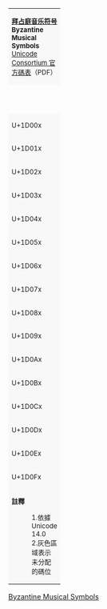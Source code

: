{|border="1" cellspacing="0" cellpadding="5" class="wikitable nounderlines Unicode" style="border-collapse:collapse;background:#FFFFFF;font-size:large;text-align:center"
|colspan="17" style="background:#F8F8F8;font-size:small" | '''[[拜占庭音乐符号]]'''<br />'''Byzantine Musical Symbols'''{{ref label|U1D000_as_of_Unicode_version|1}}{{ref label|U1D000_grey|2}}<br />[http://www.unicode.org/charts/PDF/U1D000.pdf Unicode Consortium 官方碼表]（PDF）
|-style="background:#F8F8F8;font-size:small"
| style="width:45pt" | &nbsp; || style="width:20pt"  | 0 || style="width:20pt"  | 1 || style="width:20pt"  | 2 || style="width:20pt"  | 3 || style="width:20pt"  | 4 || style="width:20pt"  | 5 || style="width:20pt"  | 6 || style="width:20pt"  | 7 || style="width:20pt"  | 8 || style="width:20pt"  | 9 || style="width:20pt"  | A || style="width:20pt"  | B || style="width:20pt"  | C || style="width:20pt"  | D || style="width:20pt"  | E || style="width:20pt"  | F
|-
| style="background:#F8F8F8;font-size:small" | U+1D00x
| title="U+1D000: BYZANTINE MUSICAL SYMBOL PSILI" | [[&#x1D000;]]
| title="U+1D001: BYZANTINE MUSICAL SYMBOL DASEIA" | [[&#x1D001;]]
| title="U+1D002: BYZANTINE MUSICAL SYMBOL PERISPOMENI" | [[&#x1D002;]]
| title="U+1D003: BYZANTINE MUSICAL SYMBOL OXEIA EKFONITIKON" | [[&#x1D003;]]
| title="U+1D004: BYZANTINE MUSICAL SYMBOL OXEIA DIPLI" | [[&#x1D004;]]
| title="U+1D005: BYZANTINE MUSICAL SYMBOL VAREIA EKFONITIKON" | [[&#x1D005;]]
| title="U+1D006: BYZANTINE MUSICAL SYMBOL VAREIA DIPLI" | [[&#x1D006;]]
| title="U+1D007: BYZANTINE MUSICAL SYMBOL KATHISTI" | [[&#x1D007;]]
| title="U+1D008: BYZANTINE MUSICAL SYMBOL SYRMATIKI" | [[&#x1D008;]]
| title="U+1D009: BYZANTINE MUSICAL SYMBOL PARAKLITIKI" | [[&#x1D009;]]
| title="U+1D00A: BYZANTINE MUSICAL SYMBOL YPOKRISIS" | [[&#x1D00A;]]
| title="U+1D00B: BYZANTINE MUSICAL SYMBOL YPOKRISIS DIPLI" | [[&#x1D00B;]]
| title="U+1D00C: BYZANTINE MUSICAL SYMBOL KREMASTI" | [[&#x1D00C;]]
| title="U+1D00D: BYZANTINE MUSICAL SYMBOL APESO EKFONITIKON" | [[&#x1D00D;]]
| title="U+1D00E: BYZANTINE MUSICAL SYMBOL EXO EKFONITIKON" | [[&#x1D00E;]]
| title="U+1D00F: BYZANTINE MUSICAL SYMBOL TELEIA" | [[&#x1D00F;]]
|-
| style="background:#F8F8F8;font-size:small" | U+1D01x
| title="U+1D010: BYZANTINE MUSICAL SYMBOL KENTIMATA" | [[&#x1D010;]]
| title="U+1D011: BYZANTINE MUSICAL SYMBOL APOSTROFOS" | [[&#x1D011;]]
| title="U+1D012: BYZANTINE MUSICAL SYMBOL APOSTROFOS DIPLI" | [[&#x1D012;]]
| title="U+1D013: BYZANTINE MUSICAL SYMBOL SYNEVMA" | [[&#x1D013;]]
| title="U+1D014: BYZANTINE MUSICAL SYMBOL THITA" | [[&#x1D014;]]
| title="U+1D015: BYZANTINE MUSICAL SYMBOL OLIGON ARCHAION" | [[&#x1D015;]]
| title="U+1D016: BYZANTINE MUSICAL SYMBOL GORGON ARCHAION" | [[&#x1D016;]]
| title="U+1D017: BYZANTINE MUSICAL SYMBOL PSILON" | [[&#x1D017;]]
| title="U+1D018: BYZANTINE MUSICAL SYMBOL CHAMILON" | [[&#x1D018;]]
| title="U+1D019: BYZANTINE MUSICAL SYMBOL VATHY" | [[&#x1D019;]]
| title="U+1D01A: BYZANTINE MUSICAL SYMBOL ISON ARCHAION" | [[&#x1D01A;]]
| title="U+1D01B: BYZANTINE MUSICAL SYMBOL KENTIMA ARCHAION" | [[&#x1D01B;]]
| title="U+1D01C: BYZANTINE MUSICAL SYMBOL KENTIMATA ARCHAION" | [[&#x1D01C;]]
| title="U+1D01D: BYZANTINE MUSICAL SYMBOL SAXIMATA" | [[&#x1D01D;]]
| title="U+1D01E: BYZANTINE MUSICAL SYMBOL PARICHON" | [[&#x1D01E;]]
| title="U+1D01F: BYZANTINE MUSICAL SYMBOL STAVROS APODEXIA" | [[&#x1D01F;]]
|-
| style="background:#F8F8F8;font-size:small" | U+1D02x
| title="U+1D020: BYZANTINE MUSICAL SYMBOL OXEIAI ARCHAION" | [[&#x1D020;]]
| title="U+1D021: BYZANTINE MUSICAL SYMBOL VAREIAI ARCHAION" | [[&#x1D021;]]
| title="U+1D022: BYZANTINE MUSICAL SYMBOL APODERMA ARCHAION" | [[&#x1D022;]]
| title="U+1D023: BYZANTINE MUSICAL SYMBOL APOTHEMA" | [[&#x1D023;]]
| title="U+1D024: BYZANTINE MUSICAL SYMBOL KLASMA" | [[&#x1D024;]]
| title="U+1D025: BYZANTINE MUSICAL SYMBOL REVMA" | [[&#x1D025;]]
| title="U+1D026: BYZANTINE MUSICAL SYMBOL PIASMA ARCHAION" | [[&#x1D026;]]
| title="U+1D027: BYZANTINE MUSICAL SYMBOL TINAGMA" | [[&#x1D027;]]
| title="U+1D028: BYZANTINE MUSICAL SYMBOL ANATRICHISMA" | [[&#x1D028;]]
| title="U+1D029: BYZANTINE MUSICAL SYMBOL SEISMA" | [[&#x1D029;]]
| title="U+1D02A: BYZANTINE MUSICAL SYMBOL SYNAGMA ARCHAION" | [[&#x1D02A;]]
| title="U+1D02B: BYZANTINE MUSICAL SYMBOL SYNAGMA META STAVROU" | [[&#x1D02B;]]
| title="U+1D02C: BYZANTINE MUSICAL SYMBOL OYRANISMA ARCHAION" | [[&#x1D02C;]]
| title="U+1D02D: BYZANTINE MUSICAL SYMBOL THEMA" | [[&#x1D02D;]]
| title="U+1D02E: BYZANTINE MUSICAL SYMBOL LEMOI" | [[&#x1D02E;]]
| title="U+1D02F: BYZANTINE MUSICAL SYMBOL DYO" | [[&#x1D02F;]]
|-
| style="background:#F8F8F8;font-size:small" | U+1D03x
| title="U+1D030: BYZANTINE MUSICAL SYMBOL TRIA" | [[&#x1D030;]]
| title="U+1D031: BYZANTINE MUSICAL SYMBOL TESSERA" | [[&#x1D031;]]
| title="U+1D032: BYZANTINE MUSICAL SYMBOL KRATIMATA" | [[&#x1D032;]]
| title="U+1D033: BYZANTINE MUSICAL SYMBOL APESO EXO NEO" | [[&#x1D033;]]
| title="U+1D034: BYZANTINE MUSICAL SYMBOL FTHORA ARCHAION" | [[&#x1D034;]]
| title="U+1D035: BYZANTINE MUSICAL SYMBOL IMIFTHORA" | [[&#x1D035;]]
| title="U+1D036: BYZANTINE MUSICAL SYMBOL TROMIKON ARCHAION" | [[&#x1D036;]]
| title="U+1D037: BYZANTINE MUSICAL SYMBOL KATAVA TROMIKON" | [[&#x1D037;]]
| title="U+1D038: BYZANTINE MUSICAL SYMBOL PELASTON" | [[&#x1D038;]]
| title="U+1D039: BYZANTINE MUSICAL SYMBOL PSIFISTON" | [[&#x1D039;]]
| title="U+1D03A: BYZANTINE MUSICAL SYMBOL KONTEVMA" | [[&#x1D03A;]]
| title="U+1D03B: BYZANTINE MUSICAL SYMBOL CHOREVMA ARCHAION" | [[&#x1D03B;]]
| title="U+1D03C: BYZANTINE MUSICAL SYMBOL RAPISMA" | [[&#x1D03C;]]
| title="U+1D03D: BYZANTINE MUSICAL SYMBOL PARAKALESMA ARCHAION" | [[&#x1D03D;]]
| title="U+1D03E: BYZANTINE MUSICAL SYMBOL PARAKLITIKI ARCHAION" | [[&#x1D03E;]]
| title="U+1D03F: BYZANTINE MUSICAL SYMBOL ICHADIN" | [[&#x1D03F;]]
|-
| style="background:#F8F8F8;font-size:small" | U+1D04x
| title="U+1D040: BYZANTINE MUSICAL SYMBOL NANA" | [[&#x1D040;]]
| title="U+1D041: BYZANTINE MUSICAL SYMBOL PETASMA" | [[&#x1D041;]]
| title="U+1D042: BYZANTINE MUSICAL SYMBOL KONTEVMA ALLO" | [[&#x1D042;]]
| title="U+1D043: BYZANTINE MUSICAL SYMBOL TROMIKON ALLO" | [[&#x1D043;]]
| title="U+1D044: BYZANTINE MUSICAL SYMBOL STRAGGISMATA" | [[&#x1D044;]]
| title="U+1D045: BYZANTINE MUSICAL SYMBOL GRONTHISMATA" | [[&#x1D045;]]
| title="U+1D046: BYZANTINE MUSICAL SYMBOL ISON NEO" | [[&#x1D046;]]
| title="U+1D047: BYZANTINE MUSICAL SYMBOL OLIGON NEO" | [[&#x1D047;]]
| title="U+1D048: BYZANTINE MUSICAL SYMBOL OXEIA NEO" | [[&#x1D048;]]
| title="U+1D049: BYZANTINE MUSICAL SYMBOL PETASTI" | [[&#x1D049;]]
| title="U+1D04A: BYZANTINE MUSICAL SYMBOL KOUFISMA" | [[&#x1D04A;]]
| title="U+1D04B: BYZANTINE MUSICAL SYMBOL PETASTOKOUFISMA" | [[&#x1D04B;]]
| title="U+1D04C: BYZANTINE MUSICAL SYMBOL KRATIMOKOUFISMA" | [[&#x1D04C;]]
| title="U+1D04D: BYZANTINE MUSICAL SYMBOL PELASTON NEO" | [[&#x1D04D;]]
| title="U+1D04E: BYZANTINE MUSICAL SYMBOL KENTIMATA NEO ANO" | [[&#x1D04E;]]
| title="U+1D04F: BYZANTINE MUSICAL SYMBOL KENTIMA NEO ANO" | [[&#x1D04F;]]
|-
| style="background:#F8F8F8;font-size:small" | U+1D05x
| title="U+1D050: BYZANTINE MUSICAL SYMBOL YPSILI" | [[&#x1D050;]]
| title="U+1D051: BYZANTINE MUSICAL SYMBOL APOSTROFOS NEO" | [[&#x1D051;]]
| title="U+1D052: BYZANTINE MUSICAL SYMBOL APOSTROFOI SYNDESMOS NEO" | [[&#x1D052;]]
| title="U+1D053: BYZANTINE MUSICAL SYMBOL YPORROI" | [[&#x1D053;]]
| title="U+1D054: BYZANTINE MUSICAL SYMBOL KRATIMOYPORROON" | [[&#x1D054;]]
| title="U+1D055: BYZANTINE MUSICAL SYMBOL ELAFRON" | [[&#x1D055;]]
| title="U+1D056: BYZANTINE MUSICAL SYMBOL CHAMILI" | [[&#x1D056;]]
| title="U+1D057: BYZANTINE MUSICAL SYMBOL MIKRON ISON" | [[&#x1D057;]]
| title="U+1D058: BYZANTINE MUSICAL SYMBOL VAREIA NEO" | [[&#x1D058;]]
| title="U+1D059: BYZANTINE MUSICAL SYMBOL PIASMA NEO" | [[&#x1D059;]]
| title="U+1D05A: BYZANTINE MUSICAL SYMBOL PSIFISTON NEO" | [[&#x1D05A;]]
| title="U+1D05B: BYZANTINE MUSICAL SYMBOL OMALON" | [[&#x1D05B;]]
| title="U+1D05C: BYZANTINE MUSICAL SYMBOL ANTIKENOMA" | [[&#x1D05C;]]
| title="U+1D05D: BYZANTINE MUSICAL SYMBOL LYGISMA" | [[&#x1D05D;]]
| title="U+1D05E: BYZANTINE MUSICAL SYMBOL PARAKLITIKI NEO" | [[&#x1D05E;]]
| title="U+1D05F: BYZANTINE MUSICAL SYMBOL PARAKALESMA NEO" | [[&#x1D05F;]]
|-
| style="background:#F8F8F8;font-size:small" | U+1D06x
| title="U+1D060: BYZANTINE MUSICAL SYMBOL ETERON PARAKALESMA" | [[&#x1D060;]]
| title="U+1D061: BYZANTINE MUSICAL SYMBOL KYLISMA" | [[&#x1D061;]]
| title="U+1D062: BYZANTINE MUSICAL SYMBOL ANTIKENOKYLISMA" | [[&#x1D062;]]
| title="U+1D063: BYZANTINE MUSICAL SYMBOL TROMIKON NEO" | [[&#x1D063;]]
| title="U+1D064: BYZANTINE MUSICAL SYMBOL EKSTREPTON" | [[&#x1D064;]]
| title="U+1D065: BYZANTINE MUSICAL SYMBOL SYNAGMA NEO" | [[&#x1D065;]]
| title="U+1D066: BYZANTINE MUSICAL SYMBOL SYRMA" | [[&#x1D066;]]
| title="U+1D067: BYZANTINE MUSICAL SYMBOL CHOREVMA NEO" | [[&#x1D067;]]
| title="U+1D068: BYZANTINE MUSICAL SYMBOL EPEGERMA" | [[&#x1D068;]]
| title="U+1D069: BYZANTINE MUSICAL SYMBOL SEISMA NEO" | [[&#x1D069;]]
| title="U+1D06A: BYZANTINE MUSICAL SYMBOL XIRON KLASMA" | [[&#x1D06A;]]
| title="U+1D06B: BYZANTINE MUSICAL SYMBOL TROMIKOPSIFISTON" | [[&#x1D06B;]]
| title="U+1D06C: BYZANTINE MUSICAL SYMBOL PSIFISTOLYGISMA" | [[&#x1D06C;]]
| title="U+1D06D: BYZANTINE MUSICAL SYMBOL TROMIKOLYGISMA" | [[&#x1D06D;]]
| title="U+1D06E: BYZANTINE MUSICAL SYMBOL TROMIKOPARAKALESMA" | [[&#x1D06E;]]
| title="U+1D06F: BYZANTINE MUSICAL SYMBOL PSIFISTOPARAKALESMA" | [[&#x1D06F;]]
|-
| style="background:#F8F8F8;font-size:small" | U+1D07x
| title="U+1D070: BYZANTINE MUSICAL SYMBOL TROMIKOSYNAGMA" | [[&#x1D070;]]
| title="U+1D071: BYZANTINE MUSICAL SYMBOL PSIFISTOSYNAGMA" | [[&#x1D071;]]
| title="U+1D072: BYZANTINE MUSICAL SYMBOL GORGOSYNTHETON" | [[&#x1D072;]]
| title="U+1D073: BYZANTINE MUSICAL SYMBOL ARGOSYNTHETON" | [[&#x1D073;]]
| title="U+1D074: BYZANTINE MUSICAL SYMBOL ETERON ARGOSYNTHETON" | [[&#x1D074;]]
| title="U+1D075: BYZANTINE MUSICAL SYMBOL OYRANISMA NEO" | [[&#x1D075;]]
| title="U+1D076: BYZANTINE MUSICAL SYMBOL THEMATISMOS ESO" | [[&#x1D076;]]
| title="U+1D077: BYZANTINE MUSICAL SYMBOL THEMATISMOS EXO" | [[&#x1D077;]]
| title="U+1D078: BYZANTINE MUSICAL SYMBOL THEMA APLOUN" | [[&#x1D078;]]
| title="U+1D079: BYZANTINE MUSICAL SYMBOL THES KAI APOTHES" | [[&#x1D079;]]
| title="U+1D07A: BYZANTINE MUSICAL SYMBOL KATAVASMA" | [[&#x1D07A;]]
| title="U+1D07B: BYZANTINE MUSICAL SYMBOL ENDOFONON" | [[&#x1D07B;]]
| title="U+1D07C: BYZANTINE MUSICAL SYMBOL YFEN KATO" | [[&#x1D07C;]]
| title="U+1D07D: BYZANTINE MUSICAL SYMBOL YFEN ANO" | [[&#x1D07D;]]
| title="U+1D07E: BYZANTINE MUSICAL SYMBOL STAVROS" | [[&#x1D07E;]]
| title="U+1D07F: BYZANTINE MUSICAL SYMBOL KLASMA ANO" | [[&#x1D07F;]]
|-
| style="background:#F8F8F8;font-size:small" | U+1D08x
| title="U+1D080: BYZANTINE MUSICAL SYMBOL DIPLI ARCHAION" | [[&#x1D080;]]
| title="U+1D081: BYZANTINE MUSICAL SYMBOL KRATIMA ARCHAION" | [[&#x1D081;]]
| title="U+1D082: BYZANTINE MUSICAL SYMBOL KRATIMA ALLO" | [[&#x1D082;]]
| title="U+1D083: BYZANTINE MUSICAL SYMBOL KRATIMA NEO" | [[&#x1D083;]]
| title="U+1D084: BYZANTINE MUSICAL SYMBOL APODERMA NEO" | [[&#x1D084;]]
| title="U+1D085: BYZANTINE MUSICAL SYMBOL APLI" | [[&#x1D085;]]
| title="U+1D086: BYZANTINE MUSICAL SYMBOL DIPLI" | [[&#x1D086;]]
| title="U+1D087: BYZANTINE MUSICAL SYMBOL TRIPLI" | [[&#x1D087;]]
| title="U+1D088: BYZANTINE MUSICAL SYMBOL TETRAPLI" | [[&#x1D088;]]
| title="U+1D089: BYZANTINE MUSICAL SYMBOL KORONIS" | [[&#x1D089;]]
| title="U+1D08A: BYZANTINE MUSICAL SYMBOL LEIMMA ENOS CHRONOU" | [[&#x1D08A;]]
| title="U+1D08B: BYZANTINE MUSICAL SYMBOL LEIMMA DYO CHRONON" | [[&#x1D08B;]]
| title="U+1D08C: BYZANTINE MUSICAL SYMBOL LEIMMA TRION CHRONON" | [[&#x1D08C;]]
| title="U+1D08D: BYZANTINE MUSICAL SYMBOL LEIMMA TESSARON CHRONON" | [[&#x1D08D;]]
| title="U+1D08E: BYZANTINE MUSICAL SYMBOL LEIMMA IMISEOS CHRONOU" | [[&#x1D08E;]]
| title="U+1D08F: BYZANTINE MUSICAL SYMBOL GORGON NEO ANO" | [[&#x1D08F;]]
|-
| style="background:#F8F8F8;font-size:small" | U+1D09x
| title="U+1D090: BYZANTINE MUSICAL SYMBOL GORGON PARESTIGMENON ARISTERA" | [[&#x1D090;]]
| title="U+1D091: BYZANTINE MUSICAL SYMBOL GORGON PARESTIGMENON DEXIA" | [[&#x1D091;]]
| title="U+1D092: BYZANTINE MUSICAL SYMBOL DIGORGON" | [[&#x1D092;]]
| title="U+1D093: BYZANTINE MUSICAL SYMBOL DIGORGON PARESTIGMENON ARISTERA KATO" | [[&#x1D093;]]
| title="U+1D094: BYZANTINE MUSICAL SYMBOL DIGORGON PARESTIGMENON ARISTERA ANO" | [[&#x1D094;]]
| title="U+1D095: BYZANTINE MUSICAL SYMBOL DIGORGON PARESTIGMENON DEXIA" | [[&#x1D095;]]
| title="U+1D096: BYZANTINE MUSICAL SYMBOL TRIGORGON" | [[&#x1D096;]]
| title="U+1D097: BYZANTINE MUSICAL SYMBOL ARGON" | [[&#x1D097;]]
| title="U+1D098: BYZANTINE MUSICAL SYMBOL IMIDIARGON" | [[&#x1D098;]]
| title="U+1D099: BYZANTINE MUSICAL SYMBOL DIARGON" | [[&#x1D099;]]
| title="U+1D09A: BYZANTINE MUSICAL SYMBOL AGOGI POLI ARGI" | [[&#x1D09A;]]
| title="U+1D09B: BYZANTINE MUSICAL SYMBOL AGOGI ARGOTERI" | [[&#x1D09B;]]
| title="U+1D09C: BYZANTINE MUSICAL SYMBOL AGOGI ARGI" | [[&#x1D09C;]]
| title="U+1D09D: BYZANTINE MUSICAL SYMBOL AGOGI METRIA" | [[&#x1D09D;]]
| title="U+1D09E: BYZANTINE MUSICAL SYMBOL AGOGI MESI" | [[&#x1D09E;]]
| title="U+1D09F: BYZANTINE MUSICAL SYMBOL AGOGI GORGI" | [[&#x1D09F;]]
|-
| style="background:#F8F8F8;font-size:small" | U+1D0Ax
| title="U+1D0A0: BYZANTINE MUSICAL SYMBOL AGOGI GORGOTERI" | [[&#x1D0A0;]]
| title="U+1D0A1: BYZANTINE MUSICAL SYMBOL AGOGI POLI GORGI" | [[&#x1D0A1;]]
| title="U+1D0A2: BYZANTINE MUSICAL SYMBOL MARTYRIA PROTOS ICHOS" | [[&#x1D0A2;]]
| title="U+1D0A3: BYZANTINE MUSICAL SYMBOL MARTYRIA ALLI PROTOS ICHOS" | [[&#x1D0A3;]]
| title="U+1D0A4: BYZANTINE MUSICAL SYMBOL MARTYRIA DEYTEROS ICHOS" | [[&#x1D0A4;]]
| title="U+1D0A5: BYZANTINE MUSICAL SYMBOL MARTYRIA ALLI DEYTEROS ICHOS" | [[&#x1D0A5;]]
| title="U+1D0A6: BYZANTINE MUSICAL SYMBOL MARTYRIA TRITOS ICHOS" | [[&#x1D0A6;]]
| title="U+1D0A7: BYZANTINE MUSICAL SYMBOL MARTYRIA TRIFONIAS" | [[&#x1D0A7;]]
| title="U+1D0A8: BYZANTINE MUSICAL SYMBOL MARTYRIA TETARTOS ICHOS" | [[&#x1D0A8;]]
| title="U+1D0A9: BYZANTINE MUSICAL SYMBOL MARTYRIA TETARTOS LEGETOS ICHOS" | [[&#x1D0A9;]]
| title="U+1D0AA: BYZANTINE MUSICAL SYMBOL MARTYRIA LEGETOS ICHOS" | [[&#x1D0AA;]]
| title="U+1D0AB: BYZANTINE MUSICAL SYMBOL MARTYRIA PLAGIOS ICHOS" | [[&#x1D0AB;]]
| title="U+1D0AC: BYZANTINE MUSICAL SYMBOL ISAKIA TELOUS ICHIMATOS" | [[&#x1D0AC;]]
| title="U+1D0AD: BYZANTINE MUSICAL SYMBOL APOSTROFOI TELOUS ICHIMATOS" | [[&#x1D0AD;]]
| title="U+1D0AE: BYZANTINE MUSICAL SYMBOL FANEROSIS TETRAFONIAS" | [[&#x1D0AE;]]
| title="U+1D0AF: BYZANTINE MUSICAL SYMBOL FANEROSIS MONOFONIAS" | [[&#x1D0AF;]]
|-
| style="background:#F8F8F8;font-size:small" | U+1D0Bx
| title="U+1D0B0: BYZANTINE MUSICAL SYMBOL FANEROSIS DIFONIAS" | [[&#x1D0B0;]]
| title="U+1D0B1: BYZANTINE MUSICAL SYMBOL MARTYRIA VARYS ICHOS" | [[&#x1D0B1;]]
| title="U+1D0B2: BYZANTINE MUSICAL SYMBOL MARTYRIA PROTOVARYS ICHOS" | [[&#x1D0B2;]]
| title="U+1D0B3: BYZANTINE MUSICAL SYMBOL MARTYRIA PLAGIOS TETARTOS ICHOS" | [[&#x1D0B3;]]
| title="U+1D0B4: BYZANTINE MUSICAL SYMBOL GORTHMIKON N APLOUN" | [[&#x1D0B4;]]
| title="U+1D0B5: BYZANTINE MUSICAL SYMBOL GORTHMIKON N DIPLOUN" | [[&#x1D0B5;]]
| title="U+1D0B6: BYZANTINE MUSICAL SYMBOL ENARXIS KAI FTHORA VOU" | [[&#x1D0B6;]]
| title="U+1D0B7: BYZANTINE MUSICAL SYMBOL IMIFONON" | [[&#x1D0B7;]]
| title="U+1D0B8: BYZANTINE MUSICAL SYMBOL IMIFTHORON" | [[&#x1D0B8;]]
| title="U+1D0B9: BYZANTINE MUSICAL SYMBOL FTHORA ARCHAION DEYTEROU ICHOU" | [[&#x1D0B9;]]
| title="U+1D0BA: BYZANTINE MUSICAL SYMBOL FTHORA DIATONIKI PA" | [[&#x1D0BA;]]
| title="U+1D0BB: BYZANTINE MUSICAL SYMBOL FTHORA DIATONIKI NANA" | [[&#x1D0BB;]]
| title="U+1D0BC: BYZANTINE MUSICAL SYMBOL FTHORA NAOS ICHOS" | [[&#x1D0BC;]]
| title="U+1D0BD: BYZANTINE MUSICAL SYMBOL FTHORA DIATONIKI DI" | [[&#x1D0BD;]]
| title="U+1D0BE: BYZANTINE MUSICAL SYMBOL FTHORA SKLIRON DIATONON DI" | [[&#x1D0BE;]]
| title="U+1D0BF: BYZANTINE MUSICAL SYMBOL FTHORA DIATONIKI KE" | [[&#x1D0BF;]]
|-
| style="background:#F8F8F8;font-size:small" | U+1D0Cx
| title="U+1D0C0: BYZANTINE MUSICAL SYMBOL FTHORA DIATONIKI ZO" | [[&#x1D0C0;]]
| title="U+1D0C1: BYZANTINE MUSICAL SYMBOL FTHORA DIATONIKI NI KATO" | [[&#x1D0C1;]]
| title="U+1D0C2: BYZANTINE MUSICAL SYMBOL FTHORA DIATONIKI NI ANO" | [[&#x1D0C2;]]
| title="U+1D0C3: BYZANTINE MUSICAL SYMBOL FTHORA MALAKON CHROMA DIFONIAS" | [[&#x1D0C3;]]
| title="U+1D0C4: BYZANTINE MUSICAL SYMBOL FTHORA MALAKON CHROMA MONOFONIAS" | [[&#x1D0C4;]]
| title="U+1D0C5: BYZANTINE MUSICAL SYMBOL FHTORA SKLIRON CHROMA VASIS (alias BYZANTINE MUSICAL SYMBOL FTHORA SKLIRON CHROMA VASIS)" | [[&#x1D0C5;]]
| title="U+1D0C6: BYZANTINE MUSICAL SYMBOL FTHORA SKLIRON CHROMA SYNAFI" | [[&#x1D0C6;]]
| title="U+1D0C7: BYZANTINE MUSICAL SYMBOL FTHORA NENANO" | [[&#x1D0C7;]]
| title="U+1D0C8: BYZANTINE MUSICAL SYMBOL CHROA ZYGOS" | [[&#x1D0C8;]]
| title="U+1D0C9: BYZANTINE MUSICAL SYMBOL CHROA KLITON" | [[&#x1D0C9;]]
| title="U+1D0CA: BYZANTINE MUSICAL SYMBOL CHROA SPATHI" | [[&#x1D0CA;]]
| title="U+1D0CB: BYZANTINE MUSICAL SYMBOL FTHORA I YFESIS TETARTIMORION" | [[&#x1D0CB;]]
| title="U+1D0CC: BYZANTINE MUSICAL SYMBOL FTHORA ENARMONIOS ANTIFONIA" | [[&#x1D0CC;]]
| title="U+1D0CD: BYZANTINE MUSICAL SYMBOL YFESIS TRITIMORION" | [[&#x1D0CD;]]
| title="U+1D0CE: BYZANTINE MUSICAL SYMBOL DIESIS TRITIMORION" | [[&#x1D0CE;]]
| title="U+1D0CF: BYZANTINE MUSICAL SYMBOL DIESIS TETARTIMORION" | [[&#x1D0CF;]]
|-
| style="background:#F8F8F8;font-size:small" | U+1D0Dx
| title="U+1D0D0: BYZANTINE MUSICAL SYMBOL DIESIS APLI DYO DODEKATA" | [[&#x1D0D0;]]
| title="U+1D0D1: BYZANTINE MUSICAL SYMBOL DIESIS MONOGRAMMOS TESSERA DODEKATA" | [[&#x1D0D1;]]
| title="U+1D0D2: BYZANTINE MUSICAL SYMBOL DIESIS DIGRAMMOS EX DODEKATA" | [[&#x1D0D2;]]
| title="U+1D0D3: BYZANTINE MUSICAL SYMBOL DIESIS TRIGRAMMOS OKTO DODEKATA" | [[&#x1D0D3;]]
| title="U+1D0D4: BYZANTINE MUSICAL SYMBOL YFESIS APLI DYO DODEKATA" | [[&#x1D0D4;]]
| title="U+1D0D5: BYZANTINE MUSICAL SYMBOL YFESIS MONOGRAMMOS TESSERA DODEKATA" | [[&#x1D0D5;]]
| title="U+1D0D6: BYZANTINE MUSICAL SYMBOL YFESIS DIGRAMMOS EX DODEKATA" | [[&#x1D0D6;]]
| title="U+1D0D7: BYZANTINE MUSICAL SYMBOL YFESIS TRIGRAMMOS OKTO DODEKATA" | [[&#x1D0D7;]]
| title="U+1D0D8: BYZANTINE MUSICAL SYMBOL GENIKI DIESIS" | [[&#x1D0D8;]]
| title="U+1D0D9: BYZANTINE MUSICAL SYMBOL GENIKI YFESIS" | [[&#x1D0D9;]]
| title="U+1D0DA: BYZANTINE MUSICAL SYMBOL DIASTOLI APLI MIKRI" | [[&#x1D0DA;]]
| title="U+1D0DB: BYZANTINE MUSICAL SYMBOL DIASTOLI APLI MEGALI" | [[&#x1D0DB;]]
| title="U+1D0DC: BYZANTINE MUSICAL SYMBOL DIASTOLI DIPLI" | [[&#x1D0DC;]]
| title="U+1D0DD: BYZANTINE MUSICAL SYMBOL DIASTOLI THESEOS" | [[&#x1D0DD;]]
| title="U+1D0DE: BYZANTINE MUSICAL SYMBOL SIMANSIS THESEOS" | [[&#x1D0DE;]]
| title="U+1D0DF: BYZANTINE MUSICAL SYMBOL SIMANSIS THESEOS DISIMOU" | [[&#x1D0DF;]]
|-
| style="background:#F8F8F8;font-size:small" | U+1D0Ex
| title="U+1D0E0: BYZANTINE MUSICAL SYMBOL SIMANSIS THESEOS TRISIMOU" | [[&#x1D0E0;]]
| title="U+1D0E1: BYZANTINE MUSICAL SYMBOL SIMANSIS THESEOS TETRASIMOU" | [[&#x1D0E1;]]
| title="U+1D0E2: BYZANTINE MUSICAL SYMBOL SIMANSIS ARSEOS" | [[&#x1D0E2;]]
| title="U+1D0E3: BYZANTINE MUSICAL SYMBOL SIMANSIS ARSEOS DISIMOU" | [[&#x1D0E3;]]
| title="U+1D0E4: BYZANTINE MUSICAL SYMBOL SIMANSIS ARSEOS TRISIMOU" | [[&#x1D0E4;]]
| title="U+1D0E5: BYZANTINE MUSICAL SYMBOL SIMANSIS ARSEOS TETRASIMOU" | [[&#x1D0E5;]]
| title="U+1D0E6: BYZANTINE MUSICAL SYMBOL DIGRAMMA GG" | [[&#x1D0E6;]]
| title="U+1D0E7: BYZANTINE MUSICAL SYMBOL DIFTOGGOS OU" | [[&#x1D0E7;]]
| title="U+1D0E8: BYZANTINE MUSICAL SYMBOL STIGMA" | [[&#x1D0E8;]]
| title="U+1D0E9: BYZANTINE MUSICAL SYMBOL ARKTIKO PA" | [[&#x1D0E9;]]
| title="U+1D0EA: BYZANTINE MUSICAL SYMBOL ARKTIKO VOU" | [[&#x1D0EA;]]
| title="U+1D0EB: BYZANTINE MUSICAL SYMBOL ARKTIKO GA" | [[&#x1D0EB;]]
| title="U+1D0EC: BYZANTINE MUSICAL SYMBOL ARKTIKO DI" | [[&#x1D0EC;]]
| title="U+1D0ED: BYZANTINE MUSICAL SYMBOL ARKTIKO KE" | [[&#x1D0ED;]]
| title="U+1D0EE: BYZANTINE MUSICAL SYMBOL ARKTIKO ZO" | [[&#x1D0EE;]]
| title="U+1D0EF: BYZANTINE MUSICAL SYMBOL ARKTIKO NI" | [[&#x1D0EF;]]
|-
| style="background:#F8F8F8;font-size:small" | U+1D0Fx
| title="U+1D0F0: BYZANTINE MUSICAL SYMBOL KENTIMATA NEO MESO" | [[&#x1D0F0;]]
| title="U+1D0F1: BYZANTINE MUSICAL SYMBOL KENTIMA NEO MESO" | [[&#x1D0F1;]]
| title="U+1D0F2: BYZANTINE MUSICAL SYMBOL KENTIMATA NEO KATO" | [[&#x1D0F2;]]
| title="U+1D0F3: BYZANTINE MUSICAL SYMBOL KENTIMA NEO KATO" | [[&#x1D0F3;]]
| title="U+1D0F4: BYZANTINE MUSICAL SYMBOL KLASMA KATO" | [[&#x1D0F4;]]
| title="U+1D0F5: BYZANTINE MUSICAL SYMBOL GORGON NEO KATO" | [[&#x1D0F5;]]
| title="Reserved" style="background-color:#CCCCCC;" |  
| title="Reserved" style="background-color:#CCCCCC;" |  
| title="Reserved" style="background-color:#CCCCCC;" |  
| title="Reserved" style="background-color:#CCCCCC;" |  
| title="Reserved" style="background-color:#CCCCCC;" |  
| title="Reserved" style="background-color:#CCCCCC;" |  
| title="Reserved" style="background-color:#CCCCCC;" |  
| title="Reserved" style="background-color:#CCCCCC;" |  
| title="Reserved" style="background-color:#CCCCCC;" |  
| title="Reserved" style="background-color:#CCCCCC;" |  
|-
| colspan="17" style="background:#F8F8F8;font-size:small;text-align:left" | '''註釋'''
:1.{{note|U1D000_as_of_Unicode_version}}依據 Unicode 14.0
:2.{{note|U1D000_grey}}灰色區域表示未分配的碼位
|}<noinclude>
[[Category:Unicode模板|Byzantine Musical Symbols]]
{{Documentation|Template:Unicode chart/block documentation}}
</noinclude>